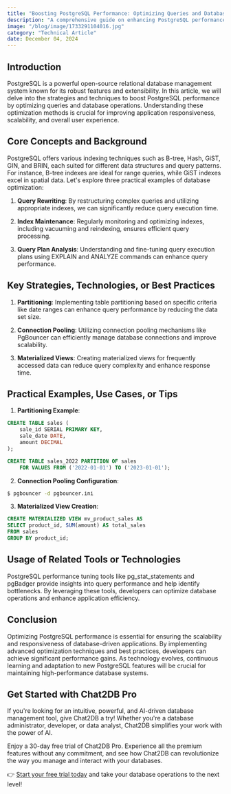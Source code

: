```yaml
---
title: "Boosting PostgreSQL Performance: Optimizing Queries and Database Operations"
description: "A comprehensive guide on enhancing PostgreSQL performance through query optimization and database operation tuning."
image: "/blog/image/1733291104016.jpg"
category: "Technical Article"
date: December 04, 2024
---
```


## Introduction
PostgreSQL is a powerful open-source relational database management system known for its robust features and extensibility. In this article, we will delve into the strategies and techniques to boost PostgreSQL performance by optimizing queries and database operations. Understanding these optimization methods is crucial for improving application responsiveness, scalability, and overall user experience.

## Core Concepts and Background
PostgreSQL offers various indexing techniques such as B-tree, Hash, GiST, GIN, and BRIN, each suited for different data structures and query patterns. For instance, B-tree indexes are ideal for range queries, while GiST indexes excel in spatial data. Let's explore three practical examples of database optimization:

1. **Query Rewriting**: By restructuring complex queries and utilizing appropriate indexes, we can significantly reduce query execution time.

2. **Index Maintenance**: Regularly monitoring and optimizing indexes, including vacuuming and reindexing, ensures efficient query processing.

3. **Query Plan Analysis**: Understanding and fine-tuning query execution plans using EXPLAIN and ANALYZE commands can enhance query performance.

## Key Strategies, Technologies, or Best Practices
1. **Partitioning**: Implementing table partitioning based on specific criteria like date ranges can enhance query performance by reducing the data set size.

2. **Connection Pooling**: Utilizing connection pooling mechanisms like PgBouncer can efficiently manage database connections and improve scalability.

3. **Materialized Views**: Creating materialized views for frequently accessed data can reduce query complexity and enhance response time.

## Practical Examples, Use Cases, or Tips
1. **Partitioning Example**:
```sql
CREATE TABLE sales (
    sale_id SERIAL PRIMARY KEY,
    sale_date DATE,
    amount DECIMAL
);

CREATE TABLE sales_2022 PARTITION OF sales
    FOR VALUES FROM ('2022-01-01') TO ('2023-01-01');
```

2. **Connection Pooling Configuration**:
```bash
$ pgbouncer -d pgbouncer.ini
```

3. **Materialized View Creation**:
```sql
CREATE MATERIALIZED VIEW mv_product_sales AS
SELECT product_id, SUM(amount) AS total_sales
FROM sales
GROUP BY product_id;
```

## Usage of Related Tools or Technologies
PostgreSQL performance tuning tools like pg_stat_statements and pgBadger provide insights into query performance and help identify bottlenecks. By leveraging these tools, developers can optimize database operations and enhance application efficiency.

## Conclusion
Optimizing PostgreSQL performance is essential for ensuring the scalability and responsiveness of database-driven applications. By implementing advanced optimization techniques and best practices, developers can achieve significant performance gains. As technology evolves, continuous learning and adaptation to new PostgreSQL features will be crucial for maintaining high-performance database systems.

## Get Started with Chat2DB Pro

If you're looking for an intuitive, powerful, and AI-driven database management tool, give Chat2DB a try! Whether you're a database administrator, developer, or data analyst, Chat2DB simplifies your work with the power of AI.

Enjoy a 30-day free trial of Chat2DB Pro. Experience all the premium features without any commitment, and see how Chat2DB can revolutionize the way you manage and interact with your databases.

👉 [Start your free trial today](https://chat2db.ai/pricing) and take your database operations to the next level!
